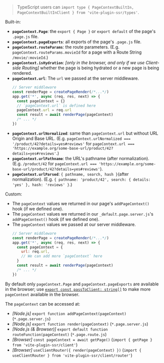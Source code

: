 > TypeScript users can `import type { PageContextBuiltIn, PageContextBuiltInClient } from 'vite-plugin-ssr/types'`.

Built-in:
 - **`pageContext.Page`**: the `export { Page }` or `export default` of the page's `.page.js` file.
 - **`pageContext.pageExports`**: all exports of the page's `.page.js` file.
 - **`pageContext.routeParams`**: the route parameters. (E.g. `pageContext.routeParams.movieId` for a page with a Route String `/movie/:movieId`.)
 - **`pageContext.isHydration`**: *[only in the browser, and only if we use Client-side Routing]* whether the page is being hydrated or a new page is being rendered.
 - **`pageContext.url`**: The `url` we passed at the server middleware.
    ```js
    // Server middleware
    const renderPage = createPageRender(/*...*/)
    app.get('*', async (req, res, next) => {
      const pageContext = {}
      // `pageContext.url` is defined here
      pageContext.url = req.url
      const result = await renderPage(pageContext)
      /* ... */
    })
    ```
 - **`pageContext.urlNormalized`**: same than `pageContext.url` but without URL Origin and Base URL. (E.g. `pageContext.urlNormalized === '/product/42?details=yes#reviews'` for `pageContext.url === 'https://example.org/some-base-url/product/42?details=yes#reviews'`.)
 - **`pageContext.urlPathname`**: the URL's pathname (after normalization). (E.g. `/product/42` for `pageContext.url === 'https://example.org/some-base-url/product/42?details=yes#reviews'`).
 - **`pageContext.urlParsed`**: `{ pathname, search, hash }`(after normalization). (E.g. `{ pathname: 'product/42', search: { details: 'yes' }, hash: 'reviews' }`.)

Custom:
 - The `pageContext` values we returned in our page's `addPageContext()` hook (if we defined one).
 - The `pageContext` values we returned in our `_default.page.server.js`'s `addPageContext()` hook (if we defined one).
 - The `pageContext` values we passed at our server middleware.
    ```js
    // Server middleware
    const renderPage = createPageRender(/*...*/)
    app.get('*', async (req, res, next) => {
      const pageContext = {
        url: req.url,
        // We can add more `pageContext` here
      }
      const result = await renderPage(pageContext)
      /* ... */
    })
    ```

By default only `pageContext.Page` and `pageContext.pageExports` are available in the browser;
use [`export const passToClient: string[]`](/passToClient) to make more `pageContext` available in the browser.

The `pageContext` can be accessed at:
 - *[Node.js]* `export function addPageContext(pageContext)` (`*.page.server.js`)
 - *[Node.js]* `export function render(pageContext)` (`*.page.server.js`)
 - *[Node.js (& Browser)]* `export default function routeFunction(pageContext)` (`*.page.route.js`)
 - *[Browser]* `const pageContext = await getPage()` (`import { getPage } from 'vite-plugin-ssr/client'`)
 - *[Browser]* `useClientRouter({ render(pageContext) })` (`import { useClientRouter } from 'vite-plugin-ssr/client/router'`)
